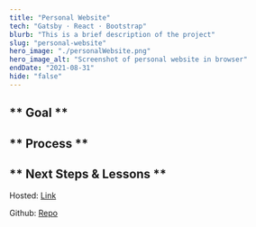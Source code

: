 ```yaml
---
title: "Personal Website"
tech: "Gatsby · React · Bootstrap"
blurb: "This is a brief description of the project"
slug: "personal-website"
hero_image: "./personalWebsite.png"
hero_image_alt: "Screenshot of personal website in browser"
endDate: "2021-08-31"
hide: "false"
---
```


## ** Goal **

## ** Process **

## ** Next Steps & Lessons **

Hosted: [Link](https://cormaccureton.gatsbyjs.io)

Github: [Repo](https://github.com/Cormac-C/Personal-Site-v2)
